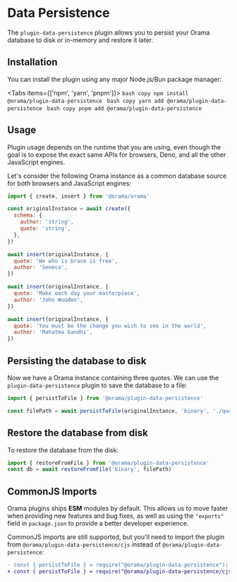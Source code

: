 
# Data Persistence

The `plugin-data-persistence` plugin allows you to persist your Orama database to disk or in-memory
and restore it later.

## Installation

You can install the plugin using any major Node.js/Bun package manager:

<Tabs items={['npm', 'yarn', 'pnpm']}>
  <Tab>```bash copy npm install @orama/plugin-data-persistence ```</Tab>
  <Tab>```bash copy yarn add @orama/plugin-data-persistence ```</Tab>
  <Tab>```bash copy pnpm add @orama/plugin-data-persistence ```</Tab>
</Tabs>

## Usage

Plugin usage depends on the runtime that you are using, even though the goal is
to expose the exact same APIs for browsers, Deno, and all the other JavaScript
engines.

Let's consider the following Orama instance as a common database source for both
browsers and JavaScript engines:

```javascript copy
import { create, insert } from '@orama/orama'

const originalInstance = await create({
  schema: {
    author: 'string',
    quote: 'string',
  },
})

await insert(originalInstance, {
  quote: 'He who is brave is free',
  author: 'Seneca',
})

await insert(originalInstance, {
  quote: 'Make each day your masterpiece',
  author: 'John Wooden',
})

await insert(originalInstance, {
  quote: 'You must be the change you wish to see in the world',
  author: 'Mahatma Gandhi',
})
```

## Persisting the database to disk

Now we have a Orama instance containing three quotes. We can use the
`plugin-data-persistence` plugin to save the database to a file:

```javascript copy
import { persistToFile } from '@orama/plugin-data-persistence'

const filePath = await persistToFile(originalInstance, 'binary', './quotes.msp')
```

## Restore the database from disk

To restore the database from the disk:

```javascript copy
import { restoreFromFile } from '@orama/plugin-data-persistence'
const db = await restoreFromFile('binary', filePath)
```

## CommonJS Imports

Orama plugins ships **ESM** modules by default. This allows us to move faster when providing new features and bug fixes, as well as using the `"exports"` field in `package.json` to provide a better developer experience.

CommonJS imports are still supported, but you'll need to import the plugin from `@orama/plugin-data-persistence/cjs` instead of `@orama/plugin-data-persistence`:

```diff
- const { persistToFile } = require("@orama/plugin-data-persistence");
+ const { persistToFile } = require("@orama/plugin-data-persistence/cjs");
```
